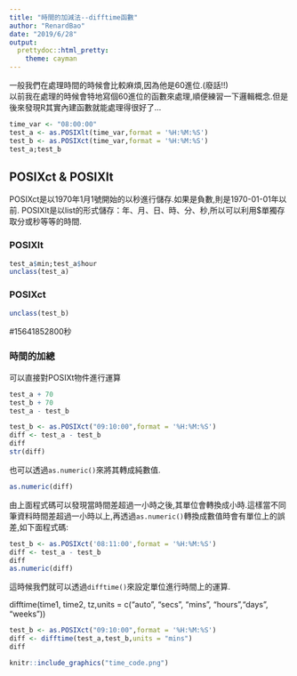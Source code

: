 ```yaml
---
title: "時間的加減法--difftime函數"
author: "RenardBao"
date: "2019/6/28"
output: 
  prettydoc::html_pretty:
    theme: cayman        
---
```


一般我們在處理時間的時候會比較麻煩,因為他是60進位.(廢話!!)  
以前我在處理的時候會特地寫個60進位的函數來處理,順便練習一下邏輯概念.但是後來發現R其實內建函數就能處理得很好了...

```r
time_var <- "08:00:00"
test_a <- as.POSIXlt(time_var,format = '%H:%M:%S')
test_b <- as.POSIXct(time_var,format = '%H:%M:%S')
test_a;test_b


```

## POSIXct & POSIXlt
POSIXct是以1970年1月1號開始的以秒進行儲存.如果是負數,則是1970-01-01年以前. 
POSIXlt是以list的形式儲存：年、月、日、時、分、秒,所以可以利用$單獨存取分或秒等等的時間.

### POSIXlt
```r
test_a$min;test_a$hour
unclass(test_a)
```

### POSIXct
```r
unclass(test_b)

```
#15641852800秒

### 時間的加總
可以直接對POSIXt物件進行運算
```r
test_a + 70
test_b + 70
test_a - test_b
```

```r
test_b <- as.POSIXct("09:10:00",format = '%H:%M:%S')
diff <- test_a - test_b
diff
str(diff)
```

也可以透過`as.numeric()`來將其轉成純數值.

```r
as.numeric(diff)
```

由上面程式碼可以發現當時間差超過一小時之後,其單位會轉換成小時.這樣當不同筆資料時間差超過一小時以上,再透過`as.numeric()`轉換成數值時會有單位上的誤差,如下面程式碼:

```r
test_b <- as.POSIXct('08:11:00',format = '%H:%M:%S')
diff <- test_a - test_b
diff
as.numeric(diff)
```

這時候我們就可以透過`difftime()`來設定單位進行時間上的運算.  

difftime(time1, time2, tz,units = c("auto", "secs", "mins", "hours","days", "weeks"))

```r
test_b <- as.POSIXct("09:10:00",format = '%H:%M:%S')
diff <- difftime(test_a,test_b,units = "mins")
diff
```
```r

knitr::include_graphics("time_code.png")

```


